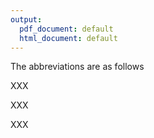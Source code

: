 ```yaml
---
output:
  pdf_document: default
  html_document: default
---
```

\section{SF36 data to be passed to the functions}

The abbreviations are as follows

\begin{itemize}
\item PF Physical Functionning score ranging from 0 to 100
\item RP Role limitations due to Physical health score ranging from 0 to 100
\item BP Bodily Pain score ranging from 0 to 100
\item GH General Health score ranging from 0 to 100
\item VT Vitality score ranging from 0 to 100
\item SF Social Functioning score ranging from 0 to 100
\item RE Role limitations due to Emotional problems score ranging from 0 to 100
\item MH General Mental Health score ranging from 0 to 100
\item AGE Patient's age ranging from 0 to 110
\item GENDER Patient's gender coded as male=1 and female=2.
\end{itemize}

\section{OLS}

XXX

\section{MARS}

XXX
\section{RF}

XXX
